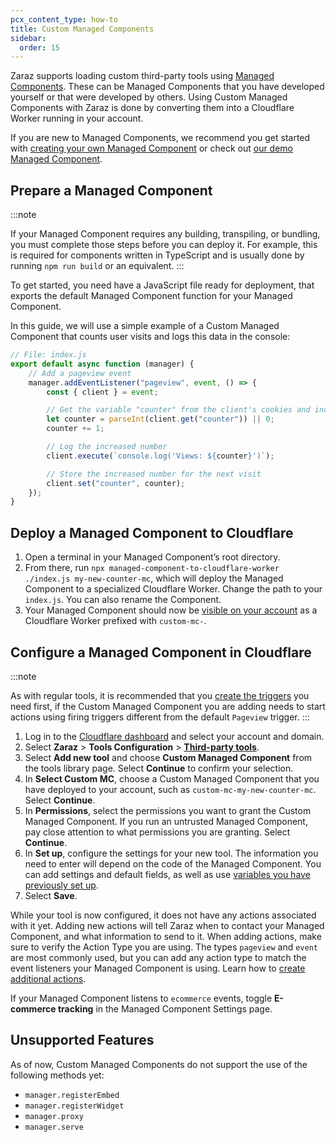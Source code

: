 ```yaml
---
pcx_content_type: how-to
title: Custom Managed Components
sidebar:
  order: 15
---
```


Zaraz supports loading custom third-party tools using [Managed Components](https://managedcomponents.dev/). These can be Managed Components that you have developed yourself or that were developed by others. Using Custom Managed Components with Zaraz is done by converting them into a Cloudflare Worker running in your account.

If you are new to Managed Components, we recommend you get started with [creating your own Managed Component](https://managedcomponents.dev/getting-started/quickstart) or check out [our demo Managed Component](https://github.com/managed-components/demo).

## Prepare a Managed Component

:::note

If your Managed Component requires any building, transpiling, or bundling, you must complete those steps before you can deploy it. For example, this is required for components written in TypeScript and is usually done by running `npm run build` or an equivalent.
:::

To get started, you need have a JavaScript file ready for deployment, that exports the default Managed Component function for your Managed Component.

In this guide, we will use a simple example of a Custom Managed Component that counts user visits and logs this data in the console:

```javascript
// File: index.js
export default async function (manager) {
	// Add a pageview event
	manager.addEventListener("pageview", event, () => {
		const { client } = event;

		// Get the variable "counter" from the client's cookies and increase by 1
		let counter = parseInt(client.get("counter")) || 0;
		counter += 1;

		// Log the increased number
		client.execute(`console.log('Views: ${counter}')`);

		// Store the increased number for the next visit
		client.set("counter", counter);
	});
}
```

## Deploy a Managed Component to Cloudflare

1. Open a terminal in your Managed Component’s root directory.
2. From there, run `npx managed-component-to-cloudflare-worker ./index.js my-new-counter-mc`, which will deploy the Managed Component to a specialized Cloudflare Worker. Change the path to your `index.js`. You can also rename the Component.
3. Your Managed Component should now be [visible on your account](https://dash.cloudflare.com/redirect?account=/workers-and-pages) as a Cloudflare Worker prefixed with `custom-mc-`.

## Configure a Managed Component in Cloudflare

:::note

As with regular tools, it is recommended that you [create the triggers](/zaraz/custom-actions/create-trigger/) you need first, if the Custom Managed Component you are adding needs to start actions using firing triggers different from the default `Pageview` trigger.
:::

1. Log in to the [Cloudflare dashboard](https://dash.cloudflare.com/login) and select your account and domain.
2. Select **Zaraz** > **Tools Configuration** > [**Third-party tools**](https://dash.cloudflare.com/?to=/:account/:zone/zaraz/tools-config/tools/catalog).
3. Select **Add new tool** and choose **Custom Managed Component** from the tools library page. Select **Continue** to confirm your selection.
4. In **Select Custom MC**, choose a Custom Managed Component that you have deployed to your account, such as `custom-mc-my-new-counter-mc`. Select **Continue**.
5. In **Permissions**, select the permissions you want to grant the Custom Managed Component. If you run an untrusted Managed Component, pay close attention to what permissions you are granting. Select **Continue**.
6. In **Set up**, configure the settings for your new tool. The information you need to enter will depend on the code of the Managed Component. You can add settings and default fields, as well as use [variables you have previously set up](/zaraz/variables/create-variables/).
7. Select **Save**.

While your tool is now configured, it does not have any actions associated with it yet. Adding new actions will tell Zaraz when to contact your Managed Component, and what information to send to it. When adding actions, make sure to verify the Action Type you are using. The types `pageview` and `event` are most commonly used, but you can add any action type to match the event listeners your Managed Component is using. Learn how to [create additional actions](/zaraz/custom-actions/).

If your Managed Component listens to `ecommerce` events, toggle **E-commerce tracking** in the Managed Component Settings page.

## Unsupported Features

As of now, Custom Managed Components do not support the use of the following methods yet:

- `manager.registerEmbed`
- `manager.registerWidget`
- `manager.proxy`
- `manager.serve`

